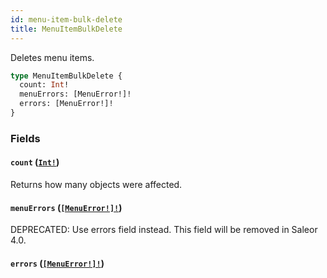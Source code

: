 ```yaml
---
id: menu-item-bulk-delete
title: MenuItemBulkDelete
---
```


Deletes menu items.

```graphql
type MenuItemBulkDelete {
  count: Int!
  menuErrors: [MenuError!]!
  errors: [MenuError!]!
}
```

### Fields

#### `count` ([`Int!`](../../../developer/api-reference/scalars/int))

Returns how many objects were affected.

#### `menuErrors` ([`[MenuError!]!`](../../../developer/api-reference/objects/menu-error))

<span class="badge badge--warning">DEPRECATED: Use errors field instead. This field will be removed in Saleor 4.0.</span>

#### `errors` ([`[MenuError!]!`](../../../developer/api-reference/objects/menu-error))
